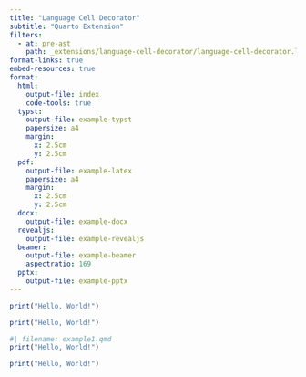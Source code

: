 ```yaml
---
title: "Language Cell Decorator"
subtitle: "Quarto Extension"
filters:
  - at: pre-ast
    path: _extensions/language-cell-decorator/language-cell-decorator.lua
format-links: true
embed-resources: true
format:
  html:
    output-file: index
    code-tools: true
  typst:
    output-file: example-typst
    papersize: a4
    margin:
      x: 2.5cm
      y: 2.5cm
  pdf:
    output-file: example-latex
    papersize: a4
    margin:
      x: 2.5cm
      y: 2.5cm
  docx:
    output-file: example-docx
  revealjs:
    output-file: example-revealjs
  beamer:
    output-file: example-beamer
    aspectratio: 169
  pptx:
    output-file: example-pptx
---
```


```r
print("Hello, World!")
```

```.r
print("Hello, World!")
```

```r
#| filename: example1.qmd
print("Hello, World!")
```

```.r
print("Hello, World!")
```
